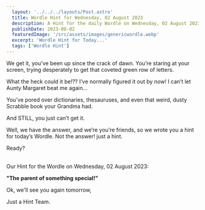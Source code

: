 ```yaml
---
  layout: '../../../layouts/Post.astro'
  title: Wordle Hint for Wednesday, 02 August 2023
  description: A Hint for the daily Wordle on Wednesday, 02 August 2023
  publishDate: 2023-08-02
  featuredImage: '/src/assets/images/genericwordle.webp'
  excerpt: 'Wordle Hint for Today...'
  tags: ['Wordle Hint']
---
```


  We get it, you’ve been up since the crack of dawn. You’re staring at your screen, trying desperately to get that coveted green row of letters. 

  What the heck could it be!??
  I’ve normally figured it out by now!
  I can’t let Aunty Margaret beat me again… 

  You’ve pored over dictionaries, thesauruses, and even that weird, dusty Scrabble book your Grandma had.

  And STILL, you just can’t get it. 

  Well, we have the answer, and we’re you’re friends, so we wrote you a hint for today’s Wordle.
  Not the answer! just a hint. 

  Ready?<br /><br />

  Our Hint for the Wordle on Wednesday, 02 August 2023:

  **"The parent of something special!"**

  Ok, we'll see you again tomorrow, 

  Just a Hint Team.
  